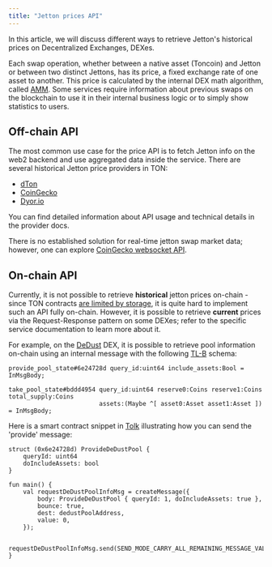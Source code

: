 ```yaml
---
title: "Jetton prices API"
---
```


In this article, we will discuss different ways to retrieve Jetton's historical prices on Decentralized Exchanges, DEXes.

Each swap operation, whether between a native asset (Toncoin) and Jetton or between two distinct Jettons, has its price, a fixed exchange rate of one asset to another. This price is calculated by the internal DEX math algorithm, called [AMM](https://www.coinbase.com/learn/advanced-trading/what-is-an-automated-market-maker-amm). Some services require information about previous swaps on the blockchain to use it in their internal business logic or to simply show statistics to users.

## Off-chain API

The most common use case for the price API is to fetch Jetton info on the web2 backend and use aggregated data inside the service. There are several historical Jetton price providers in TON:

- [dTon](https://docs.dton.io/about-pnl)
- [CoinGecko](https://www.coingecko.com/en/api/ton)
- [Dyor.io](https://dyor.io/tonapi)

You can find detailed information about API usage and technical details in the provider docs.

There is no established solution for real-time jetton swap market data; however, one can explore [CoinGecko websocket API](https://docs.coingecko.com/websocket).

## On-chain API

Currently, it is not possible to retrieve **historical** jetton prices on-chain - since TON contracts [are limited by storage](/from-ethereum#limited-contract-storage), it is quite hard to implement such an API fully on-chain. However, it is possible to retrieve **current** prices via the Request-Response pattern on some DEXes; refer to the specific service documentation to learn more about it.

For example, on the [DeDust](https://dedust.io) DEX, it is possible to retrieve pool information on-chain using an internal message with the following [TL-B](/languages/TL-B/overview) schema:

```tlb
provide_pool_state#6e24728d query_id:uint64 include_assets:Bool = InMsgBody;

take_pool_state#bddd4954 query_id:uint64 reserve0:Coins reserve1:Coins total_supply:Coins
                         assets:(Maybe ^[ asset0:Asset asset1:Asset ]) = InMsgBody;
```

Here is a smart contract snippet in [Tolk](/languages/tolk) illustrating how you can send the 'provide' message:

```tolk
struct (0x6e24728d) ProvideDeDustPool {
    queryId: uint64
    doIncludeAssets: bool
}

fun main() {
    val requestDeDustPoolInfoMsg = createMessage({
        body: ProvideDeDustPool { queryId: 1, doIncludeAssets: true },
        bounce: true,
        dest: dedustPoolAddress,
        value: 0,
    });

    requestDeDustPoolInfoMsg.send(SEND_MODE_CARRY_ALL_REMAINING_MESSAGE_VALUE);
}
```
